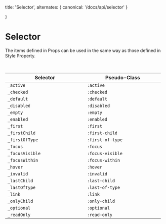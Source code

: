   title: 'Selector',
  alternates: {
    canonical: '/docs/api/selector'
  }

}

# Selector

The items defined in Props can be used in the same way as those defined in Style Property.

<br />

<table>
  <thead>
    <tr>
      <th width="300px">Selector</th>
      <th width="300px">Pseudo-Class</th>
    </tr>
  </thead>
  <tbody>
    <tr>
      <td>
        <code>_active</code>
      </td>
      <td>
        <code>:active</code>
      </td>
    </tr>
    <tr>
      <td>
        <code>_checked</code>
      </td>
      <td>
        <code>:checked</code>
      </td>
    </tr>
    <tr>
      <td>
        <code>_default</code>
      </td>
      <td>
        <code>:default</code>
      </td>
    </tr>
    <tr>
      <td>
        <code>_disabled</code>
      </td>
      <td>
        <code>:disabled</code>
      </td>
    </tr>
    <tr>
      <td>
        <code>_empty</code>
      </td>
      <td>
        <code>:empty</code>
      </td>
    </tr>
    <tr>
      <td>
        <code>_enabled</code>
      </td>
      <td>
        <code>:enabled</code>
      </td>
    </tr>
    <tr>
      <td>
        <code>_first</code>
      </td>
      <td>
        <code>:first</code>
      </td>
    </tr>
    <tr>
      <td>
        <code>_firstChild</code>
      </td>
      <td>
        <code>:first-child</code>
      </td>
    </tr>
    <tr>
      <td>
        <code>_firstOfType</code>
      </td>
      <td>
        <code>:first-of-type</code>
      </td>
    </tr>
    <tr>
      <td>
        <code>_focus</code>
      </td>
      <td>
        <code>:focus</code>
      </td>
    </tr>
    <tr>
      <td>
        <code>_focusVisible</code>
      </td>
      <td>
        <code>:focus-visible</code>
      </td>
    </tr>
    <tr>
      <td>
        <code>_focusWithin</code>
      </td>
      <td>
        <code>:focus-within</code>
      </td>
    </tr>
    <tr>
      <td>
        <code>_hover</code>
      </td>
      <td>
        <code>:hover</code>
      </td>
    </tr>
    <tr>
      <td>
        <code>_invalid</code>
      </td>
      <td>
        <code>:invalid</code>
      </td>
    </tr>
    <tr>
      <td>
        <code>_lastChild</code>
      </td>
      <td>
        <code>:last-child</code>
      </td>
    </tr>
    <tr>
      <td>
        <code>_lastOfType</code>
      </td>
      <td>
        <code>:last-of-type</code>
      </td>
    </tr>
    <tr>
      <td>
        <code>_link</code>
      </td>
      <td>
        <code>:link</code>
      </td>
    </tr>
    <tr>
      <td>
        <code>_onlyChild</code>
      </td>
      <td>
        <code>:only-child</code>
      </td>
    </tr>
    <tr>
      <td>
        <code>_optional</code>
      </td>
      <td>
        <code>:optional</code>
      </td>
    </tr>
    <tr>
      <td>
        <code>_readOnly</code>
      </td>
      <td>
        <code>:read-only</code>
      </td>
    </tr>
  </tbody>
</table>
